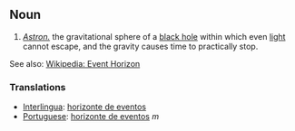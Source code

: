 == Noun ==
# ''[[Astronomy|Astron.]]'' the gravitational sphere of a [[black hole]] within which even [[light]] cannot escape, and the gravity causes time to practically stop.

See also: [http://wikipedia.org/wiki/Event_horizon Wikipedia: Event Horizon]
=== Translations ===
*[[Interlingua]]: [[horizonte de eventos]]
*[[Portuguese]]: [[horizonte de eventos]] ''m''